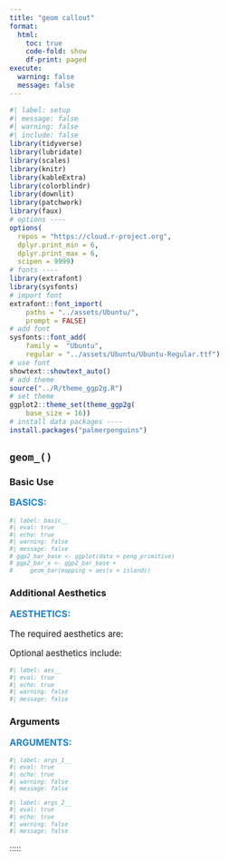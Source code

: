 ```yaml
---
title: "geom callout"
format:
  html:
    toc: true
    code-fold: show
    df-print: paged
execute:
  warning: false
  message: false
---
```


```r
#| label: setup
#| message: false
#| warning: false
#| include: false
library(tidyverse)
library(lubridate)
library(scales)
library(knitr)
library(kableExtra)
library(colorblindr)
library(downlit)
library(patchwork)
library(faux)
# options ----
options(
  repos = "https://cloud.r-project.org",
  dplyr.print_min = 6, 
  dplyr.print_max = 6, 
  scipen = 9999)
# fonts ----
library(extrafont)
library(sysfonts)
# import font
extrafont::font_import(
    paths = "../assets/Ubuntu/",
    prompt = FALSE)
# add font
sysfonts::font_add(
    family =  "Ubuntu", 
    regular = "../assets/Ubuntu/Ubuntu-Regular.ttf")
# use font
showtext::showtext_auto()
# add theme
source("../R/theme_ggp2g.R")
# set theme
ggplot2::theme_set(theme_ggp2g(
    base_size = 16))
# install data packages ----
install.packages("palmerpenguins")
```

::::: {.callout-note collapse="false" icon=false}
## `geom_()`



### Basic Use

::: {style="font-size: 1.15em; color: #1e83c8;"}
**BASICS:**
:::

::: {style="font-size: 0.85em;"}
```r
#| label: basic__
#| eval: true
#| echo: true 
#| warning: false
#| message: false
# ggp2_bar_base <- ggplot(data = peng_primitive)
# ggp2_bar_x <- ggp2_bar_base + 
#     geom_bar(mapping = aes(x = island))
```

:::

### Additional Aesthetics

::: {style="font-size: 1.15em; color: #1e83c8;"}
**AESTHETICS:**
:::

::: {style="font-size: 0.95rem;"}

The required aesthetics are: 

Optional aesthetics include: 

:::

::: {style="font-size: 0.85em;"}
```r
#| label: aes__
#| eval: true
#| echo: true
#| warning: false
#| message: false

```
:::

### Arguments

::: {style="font-size: 1.15em; color: #1e83c8;"}
**ARGUMENTS:**
:::

::: {style="font-size: 0.85em;"}
```r
#| label: args_1__
#| eval: true
#| echo: true 
#| warning: false
#| message: false

```

```r
#| label: args_2__
#| eval: true
#| echo: true 
#| warning: false
#| message: false

```
:::

::::
:::::
